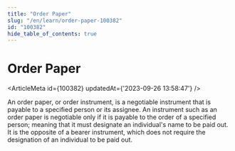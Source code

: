 ```yaml
---
title: "Order Paper"
slug: "/en/learn/order-paper-100382"
id: "100382"
hide_table_of_contents: true
---
```



# Order Paper

<ArticleMeta id={100382} updatedAt={'2023-09-26 13:58:47'} />
<div className='border-solid border-b border-t-0 my-4 border-[var(--ifm-color-gray-300)]' />

An order paper, or order instrument, is a negotiable instrument that is payable to a specified person or its assignee. An instrument such as an order paper is negotiable only if it is payable to the order of a specified person; meaning that it must designate an individual's name to be paid out. It is the opposite of a bearer instrument, which does not require the designation of an individual to be paid out.
